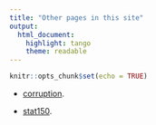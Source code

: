 ```yaml
---
title: "Other pages in this site"
output: 
  html_document:
    highlight: tango
    theme: readable
---
```


```r
knitr::opts_chunk$set(echo = TRUE)
```

- [corruption](docs/berkleyapp.html).

- [stat150](https://bennour-med-hsin.shinyapps.io/new_folder/).
